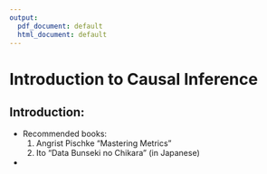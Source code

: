 ```yaml
---
output:
  pdf_document: default
  html_document: default
---
```


# Introduction to Causal Inference

## Introduction: 


- Recommended books:
  1. Angrist Pischke "Mastering Metrics"
  2. Ito "Data Bunseki no Chikara" (in Japanese)
- 